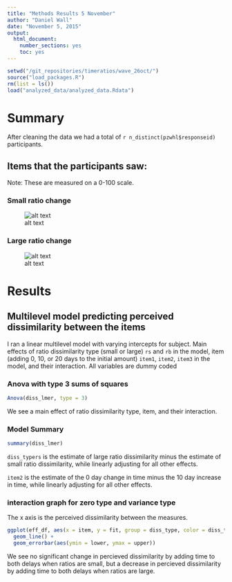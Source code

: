 ```yaml
---
title: "Methods Results 5 November"
author: "Daniel Wall"
date: "November 5, 2015"
output: 
  html_document: 
    number_sections: yes
    toc: yes
---
```



```r
setwd("/git_repositories/timeratios/wave_26oct/")
source("load_packages.R")
rm(list = ls())
load("analyzed_data/analyzed_data.Rdata")
```

# Summary

After cleaning the data we had a total of `r n_distinct(pzwhl$responseid)` participants. 

## Items that the participants saw:

Note: These are measured on a 0-100 scale.

### Small ratio change

![alt text](small_ratio_change.png)

### Large ratio change

![alt text](big_ratio_change.png)

# Results

## Multilevel model predicting perceived dissimilarity between the items

I ran a linear multilevel model with varying intercepts for subject. Main effects of ratio dissimilarity type (small or large) `rs` and `rb` in the model, item (adding 0, 10, or 20 days to the initial amount) `item1`, `item2`, `item3` in the model, and their interaction. All variables are dummy coded 

### Anova with type 3 sums of squares

```r
Anova(diss_lmer, type = 3)
```

We see a main effect of ratio dissimilarity type, item, and their interaction. 

### Model Summary

```r
summary(diss_lmer)
```

`diss_typers` is the estimate of large ratio dissimilarity minus the estimate of small ratio dissimilarity, while linearly adjusting for all other effects. 

`item2` is the estimate of the 0 day change in time minus the 10 day increase in time, while linearly adjusting for all other effects. 

### interaction graph for zero type and variance type

The x axis is the perceived dissimilarity between the measures.

```r

ggplot(eff_df, aes(x = item, y = fit, group = diss_type, color = diss_type)) +
  geom_line() +
  geom_errorbar(aes(ymin = lower, ymax = upper))

```

We see no significant change in percieved dissimilarity by adding time to both delays when ratios are small, but a decrease in percieved dissimilarity by adding time to both delays when ratios are large. 